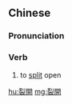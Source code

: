 {{also|裂开}}
==Chinese==
{{zh-forms|s=裂开}}

===Pronunciation===
{{zh-pron
|m=lièkāi
|c=lit6 hoi1
|h=pfs=lie̍t-khôi
|mn=le̍h-khui/liah-khui/li̍h-khui
|cat=v
}}

===Verb===
{{zh-verb}}

# to [[split]] open

[[hu:裂開]]
[[mg:裂開]]